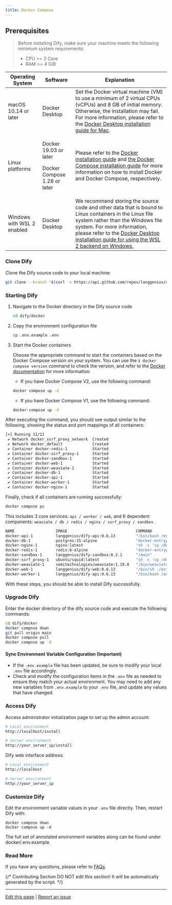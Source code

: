 ```yaml
---
title: Docker Compose
---
```



## Prerequisites

> Before installing Dify, make sure your machine meets the following minimum system requirements:
>
> * CPU >= 2 Core
> * RAM >= 4 GiB

<table>
  <thead>
    <tr>
      <th>Operating System</th>
      <th>Software</th>
      <th>Explanation</th>
    </tr>
  </thead>
  <tbody>
    <tr>
      <td>macOS 10.14 or later</td>
      <td>Docker Desktop</td>
      <td>Set the Docker virtual machine (VM) to use a minimum of 2 virtual CPUs (vCPUs) and 8 GB of initial memory. Otherwise, the installation may fail. For more information, please refer to the <a href="https://docs.docker.com/desktop/mac/install/">Docker Desktop installation guide for Mac</a>.</td>
    </tr>
    <tr>
      <td>Linux platforms</td>
      <td>
        <p>Docker 19.03 or later</p>
        <p>Docker Compose 1.28 or later</p>
      </td>
      <td>Please refer to the <a href="https://docs.docker.com/engine/install/">Docker installation guide</a> and <a href="https://docs.docker.com/compose/install/">the Docker Compose installation guide</a> for more information on how to install Docker and Docker Compose, respectively.</td>
    </tr>
    <tr>
      <td>Windows with WSL 2 enabled</td>
      <td>Docker Desktop</td>
      <td>We recommend storing the source code and other data that is bound to Linux containers in the Linux file system rather than the Windows file system. For more information, please refer to the <a href="https://docs.docker.com/desktop/windows/install/#wsl-2-backend">Docker Desktop installation guide for using the WSL 2 backend on Windows.</a></td>
    </tr>
  </tbody>
</table>

### Clone Dify

Clone the Dify source code to your local machine:

```bash
git clone --branch "$(curl -s https://api.github.com/repos/langgenius/dify/releases/latest | jq -r .tag_name)" https://github.com/langgenius/dify.git
```

### Starting Dify

1.  Navigate to the Docker directory in the Dify source code

    ```bash
    cd dify/docker
    ```
2.  Copy the environment configuration file

    ```bash
    cp .env.example .env
    ```
3.  Start the Docker containers

    Choose the appropriate command to start the containers based on the Docker Compose version on your system. You can use the `$ docker compose version` command to check the version, and refer to the [Docker documentation](https://docs.docker.com/compose/install/) for more information:

    * If you have Docker Compose V2, use the following command:

    ```bash
    docker compose up -d
    ```

    * If you have Docker Compose V1, use the following command:

    ```bash
    docker-compose up -d
    ```

After executing the command, you should see output similar to the following, showing the status and port mappings of all containers:

```bash
[+] Running 11/11
 ✔ Network docker_ssrf_proxy_network  Created                                                                 0.1s 
 ✔ Network docker_default             Created                                                                 0.0s 
 ✔ Container docker-redis-1           Started                                                                 2.4s 
 ✔ Container docker-ssrf_proxy-1      Started                                                                 2.8s 
 ✔ Container docker-sandbox-1         Started                                                                 2.7s 
 ✔ Container docker-web-1             Started                                                                 2.7s 
 ✔ Container docker-weaviate-1        Started                                                                 2.4s 
 ✔ Container docker-db-1              Started                                                                 2.7s 
 ✔ Container docker-api-1             Started                                                                 6.5s 
 ✔ Container docker-worker-1          Started                                                                 6.4s 
 ✔ Container docker-nginx-1           Started                                                                 7.1s
```

Finally, check if all containers are running successfully:

```bash
docker compose ps
```

This includes 3 core services: `api / worker / web`, and 6 dependent components: `weaviate / db / redis / nginx / ssrf_proxy / sandbox` .

```bash
NAME                  IMAGE                              COMMAND                   SERVICE      CREATED              STATUS                        PORTS
docker-api-1          langgenius/dify-api:0.6.13         "/bin/bash /entrypoi…"   api          About a minute ago   Up About a minute             5001/tcp
docker-db-1           postgres:15-alpine                 "docker-entrypoint.s…"   db           About a minute ago   Up About a minute (healthy)   5432/tcp
docker-nginx-1        nginx:latest                       "sh -c 'cp /docker-e…"   nginx        About a minute ago   Up About a minute             0.0.0.0:80->80/tcp, :::80->80/tcp, 0.0.0.0:443->443/tcp, :::443->443/tcp
docker-redis-1        redis:6-alpine                     "docker-entrypoint.s…"   redis        About a minute ago   Up About a minute (healthy)   6379/tcp
docker-sandbox-1      langgenius/dify-sandbox:0.2.1      "/main"                   sandbox      About a minute ago   Up About a minute             
docker-ssrf_proxy-1   ubuntu/squid:latest                "sh -c 'cp /docker-e…"   ssrf_proxy   About a minute ago   Up About a minute             3128/tcp
docker-weaviate-1     semitechnologies/weaviate:1.19.0   "/bin/weaviate --hos…"   weaviate     About a minute ago   Up About a minute             
docker-web-1          langgenius/dify-web:0.6.13         "/bin/sh ./entrypoin…"   web          About a minute ago   Up About a minute             3000/tcp
docker-worker-1       langgenius/dify-api:0.6.13         "/bin/bash /entrypoi…"   worker       About a minute ago   Up About a minute             5001/tcp
```

With these steps, you should be able to install Dify successfully.

### Upgrade Dify

Enter the docker directory of the dify source code and execute the following commands:

```bash
cd dify/docker
docker compose down
git pull origin main
docker compose pull
docker compose up -d
```

#### Sync Environment Variable Configuration (Important)

* If the `.env.example` file has been updated, be sure to modify your local `.env` file accordingly.
* Check and modify the configuration items in the `.env` file as needed to ensure they match your actual environment. You may need to add any new variables from `.env.example` to your `.env` file, and update any values that have changed.

### Access Dify

Access administrator initialization page to set up the admin account:

```bash
# Local environment
http://localhost/install

# Server environment
http://your_server_ip/install
```

Dify web interface address:

```bash
# Local environment
http://localhost

# Server environment
http://your_server_ip
```

### Customize Dify

Edit the environment variable values in your `.env` file directly. Then, restart Dify with:

```
docker compose down
docker compose up -d
```

The full set of annotated environment variables along can be found under docker/.env.example.

### Read More

If you have any questions, please refer to [FAQs](/en/self-hosting/quick-start/faqs).

{/*
Contributing Section
DO NOT edit this section!
It will be automatically generated by the script.
*/}

---

[Edit this page](https://github.com/langgenius/dify-docs/edit/main/en/self-hosting/quick-start/docker-compose.mdx) | [Report an issue](https://github.com/langgenius/dify-docs/issues/new?template=docs.yml)

